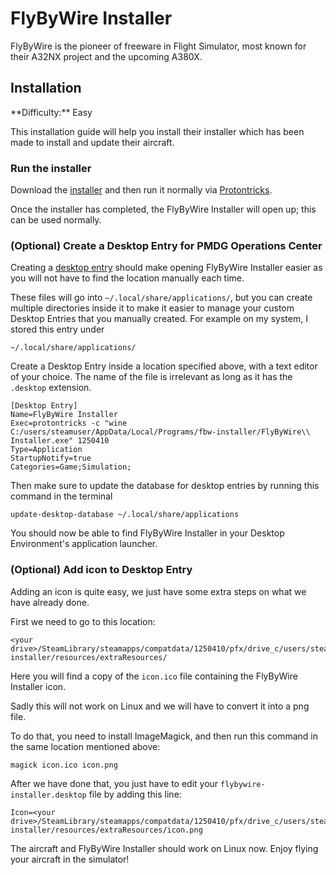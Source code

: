 
# FlyByWire Installer

FlyByWire is the pioneer of freeware in Flight Simulator, most known for their A32NX project and the upcoming A380X.


## Installation

<Callout type="info" emoji="ℹ️">
  **Difficulty:** Easy
</Callout>

This installation guide will help you install their installer which has been made to install and update their aircraft.

<Steps>

### Run the installer

Download the [installer](https://flybywiresim.com/) and then run it normally via [Protontricks](/msfs/protontricks).

Once the installer has completed, the FlyByWire Installer will open up; this can be used normally.

### (Optional) Create a Desktop Entry for PMDG Operations Center

Creating a [desktop entry](https://specifications.freedesktop.org/desktop-entry-spec/desktop-entry-spec-latest.html)
should make opening FlyByWire Installer easier as you will not have to find the location manually each time.

These files will go into `~/.local/share/applications/`, but you can create multiple directories inside it to make it
easier to manage your custom Desktop Entries that you manually created. For example on my system, I stored this entry
under

```
~/.local/share/applications/
```

Create a Desktop Entry inside a location specified above, with a text editor of your choice. The name of the file is
irrelevant as long as it has the `.desktop` extension.

```desktop copy filename="flybywire-installer.desktop"
[Desktop Entry]
Name=FlyByWire Installer
Exec=protontricks -c "wine C:/users/steamuser/AppData/Local/Programs/fbw-installer/FlyByWire\\ Installer.exe" 1250410
Type=Application
StartupNotify=true
Categories=Game;Simulation;
```

Then make sure to update the database for desktop entries by running this command in the terminal

```shell copy
update-desktop-database ~/.local/share/applications
```

You should now be able to find FlyByWire Installer in your Desktop Environment's application launcher.

### (Optional) Add icon to Desktop Entry

Adding an icon is quite easy, we just have some extra steps on what we have already done.

First we need to go to this location:

```
<your drive>/SteamLibrary/steamapps/compatdata/1250410/pfx/drive_c/users/steamuser/AppData/Local/Programs/fbw-installer/resources/extraResources/
```

Here you will find a copy of the `icon.ico` file containing the FlyByWire Installer icon.

Sadly this will not work on Linux and we will have to convert it into a png file.

To do that, you need to install ImageMagick, and then run this command in the same location mentioned above:

```
magick icon.ico icon.png
```

After we have done that, you just have to edit your `flybywire-installer.desktop` file by adding this line:

```
Icon=<your drive>/SteamLibrary/steamapps/compatdata/1250410/pfx/drive_c/users/steamuser/AppData/Local/Programs/fbw-installer/resources/extraResources/icon.png
```

</Steps>

The aircraft and FlyByWire Installer should work on Linux now. Enjoy flying your aircraft in the simulator!
